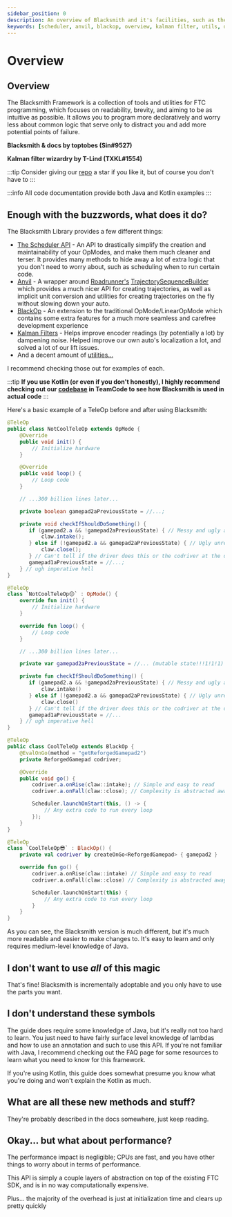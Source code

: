 ```yaml
---
sidebar_position: 0
description: An overview of Blacksmith and it's facilities, such as the Scheduler API, Anvil, BlackOp, it's Kalman Filters, and more!
keywords: [scheduler, anvil, blackop, overview, kalman filter, utils, demo]
---
```



# Overview

## Overview

The Blacksmith Framework is a collection of tools and utilities for FTC programming, which focuses
on readability, brevity, and aiming to be as intuitive as possible. It allows you to program more
declaratively and worry less about common logic that serve only to distract you and add more
potential points of failure.

**Blacksmith & docs by toptobes (Sin#9527)**

**Kalman filter wizardry by T-Lind (TXKL#1554)**

:::tip
Consider giving our [repo](https://github.com/RR-9527/robot-code-v2/) a star if you like it, but of
course you don't have to
:::

:::info
All code documentation provide both Java and Kotlin examples
:::

## Enough with the buzzwords, what does it do?

The Blacksmith Library provides a few different things:
 - [The Scheduler API](/scheduler-api/overview) - An API to drastically simplify the creation and
  maintainability of your OpModes, and make them much cleaner and terser. It provides many methods
  to hide away a lot of extra logic that you don't need to worry about, such as scheduling when to
  run certain code.
 - [Anvil](/anvil/overview) - A wrapper around
  [Roadrunner's](https://learnroadrunner.com/) [TrajectorySequenceBuilder](https://learnroadrunner.com/trajectory-sequence.html)
  which provides a much nicer API for creating trajectories, as well as implicit unit conversion and
  utilities for creating trajectories on the fly without slowing down your auto.
 - [BlackOp](/black-op/overview) - An extension to the traditional OpMode/LinearOpMode which
  contains some extra features for a much more seamless and carefree development experience
 - [Kalman Filters](./util/kalmanfilters/kalmanfilter-object) - Helps improve encoder readings
  (by potentially a lot) by dampening noise. Helped improve our own auto's localization a lot,
  and solved a lot of our lift issues.
 - And a decent amount of [utilities...](/util/overview)

I recommend checking those out for examples of each.

:::tip
**If you use Kotlin (or even if you don't honestly), I highly recommend checking out our
[codebase](https://github.com/RR-9527/robot-code-v2/) in TeamCode to see how Blacksmith is used in
actual code**
:::

Here's a basic example of a TeleOp before and after using Blacksmith:

<Tabs groupId="programming-language">
  <TabItem value="java" label="Java">

  ```java
  @TeleOp
  public class NotCoolTeleOp extends OpMode {
      @Override
      public void init() {
          // Initialize hardware
      }

      @Override
      public void loop() {
          // Loop code
      }

      // ...300 billion lines later...

      private boolean gamepad2aPreviousState = //...;

      private void checkIfShouldDoSomething() {
         if (gamepad2.a && !gamepad2aPreviousState) { // Messy and ugly and ew 🤮
             claw.intake();
         } else if (!gamepad2.a && gamepad2aPreviousState) { // Ugly unreadable signal edge detectors
             claw.close();
         } // Can't tell if the driver does this or the codriver at the quick glance
         gamepad1aPreviousState = //...;
      } // ugh imperative hell
  }
  ```

  </TabItem>
  <TabItem value="kt" label="Kotlin">

  ```kotlin
  @TeleOp
  class `NotCoolTeleOp😔` : OpMode() {
      override fun init() {
          // Initialize hardware
      }

      override fun loop() {
          // Loop code
      }

      // ...300 billion lines later...

      private var gamepad2aPreviousState = //... (mutable state!!!1!1!1)

      private fun checkIfShouldDoSomething() {
         if (gamepad2.a && !gamepad2aPreviousState) { // Messy and ugly and ew 🤮
             claw.intake()
         } else if (!gamepad2.a && gamepad2aPreviousState) { // Ugly unreadable signal edge detectors
             claw.close()
         } // Can't tell if the driver does this or the codriver at the quick glance
         gamepad1aPreviousState = //...
      } // ugh imperative hell
  }
  ```

</TabItem>
</Tabs>

<Tabs groupId="programming-language">
<TabItem value="java" label="Java">

  ```java
  @TeleOp
  public class CoolTeleOp extends BlackOp {
      @EvalOnGo(method = "getReforgedGamepad2")
      private ReforgedGamepad codriver;

      @Override
      public void go() {
          codriver.a.onRise(claw::intake); // Simple and easy to read
          codriver.a.onFall(claw::close); // Complexity is abstracted away

          Scheduler.launchOnStart(this, () -> {
              // Any extra code to run every loop
          });
      }
  }
  ```

</TabItem>
<TabItem value="kt" label="Kotlin">

  ```kotlin
  @TeleOp
  class `CoolTeleOp😎` : BlackOp() {
      private val codriver by createOnGo<ReforgedGamepad> { gamepad2 }

      override fun go() {
          codriver.a.onRise(claw::intake) // Simple and easy to read
          codriver.a.onFall(claw::close) // Complexity is abstracted away

          Scheduler.launchOnStart(this) {
              // Any extra code to run every loop
          }
      }
  }
  ```

</TabItem>
</Tabs>

As you can see, the Blacksmith version is much different, but it's much more readable and easier to make changes to.
It's easy to learn and only requires medium-level knowledge of Java.

## I don't want to use *all* of this magic

That's fine! Blacksmith is incrementally adoptable and you only have to use the parts you want.

## I don't understand these symbols

The guide does require some knowledge of Java, but it's really not too hard to learn. You just need
to have fairly surface level knowledge of lambdas and how to use an annotation and such to use this
API. If you're not familiar with Java, I recommend checking out the FAQ page for some resources to
learn what you need to know for this framework.

If you're using Kotlin, this guide does somewhat presume you know what you're doing and won't explain the Kotlin as much.

## What are all these new methods and stuff?

They're probably described in the docs somewhere, just keep reading.

## Okay... but what about performance?

The performance impact is negligible; CPUs are fast, and you have other things to worry about in terms of performance.

This API is simply a couple layers of abstraction on top of the existing FTC SDK, and is in no way computationally
expensive.

Plus... the majority of the overhead is just at initialization time and clears up pretty quickly
